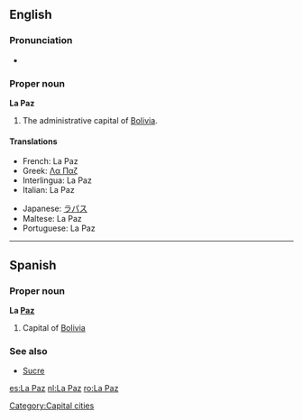 {{wikipedia}}
==English==

===Pronunciation===
*{{IPA|/lɑːˈpæz/}}

===Proper noun===
'''La Paz'''

# The administrative capital of [[Bolivia]].

====Translations====
{{top}}
*French: La Paz {{f}}
*Greek: [[Λα Παζ]]
*Interlingua: La Paz
*Italian: La Paz {{f}}
{{mid}}
*Japanese: [[ラパス]]
*Maltese: La Paz
*Portuguese: La Paz {{f}}
{{bottom}}

----

==Spanish==

===Proper noun===
'''La [[paz|Paz]]'''

# Capital of [[Bolivia]]

===See also===
*[[Sucre]]

[[Category:Capital cities]]

[[es:La Paz]]
[[nl:La Paz]]
[[ro:La Paz]]